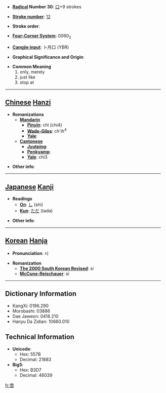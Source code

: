 * '''[[Wiktionary:Chinese radical index| Radical]] Number 30''': [[Wiktionary:Chinese radical index 口|口]]+9 strokes

* '''[[Wiktionary:Chinese total strokes index|Stroke number]]''': [[Wiktionary:Chinese total strokes index 12|12]]

* '''Stroke order''': 

* '''[[Wiktionary:Chinese four corner index|Four-Corner System]]''': 0060<sub>2</sub>

* '''[[Wiktionary:Chinese Cangjie index|Cangjie input]]''': 卜月口 (YBR)

* '''Graphical Significance and Origin''': 

* '''Common Meaning'''
*#only, merely
*# just like
*# stop at


----

== [[Chinese]] [[Hanzi]] ==

* '''Romanizations'''
** '''[[Mandarin]]'''
*** '''[[Pinyin]]''': chì (chi4)
*** '''[[Wade-Giles]]''': ch'ih<sup>4</sup>
*** '''[[Yale]]''': 
** '''[[Cantonese]]'''
*** '''[[Jyutping]]''':
*** '''[[Penkyamp]]''': 
*** '''[[Yale]]''': chi3

* '''Other info''': 

----

== [[Japanese]] [[Kanji]] ==

* '''Readings'''
** '''[[On]]''': [[し]] (shi)
** '''[[Kun]]''': [[ただ]] (tada)

* '''Other info''':  

----

== [[Korean]] [[Hanja]] ==

* '''Pronunciation''': 시

* '''Romanization'''
** '''[[The 2000 South Korean Revised Romanization|The 2000 South Korean Revised]]''': si
** '''[[McCune-Reischauer]]''': si

----

== Dictionary Information ==

* KangXi: 0196.290
* Morobashi: 03886
* Dae Jaweon: 0418.210
* Hanyu Da Zidian: 10660.010

== Technical Information ==

* '''Unicode''':
** Hex: 557B
** Decimal: 21883
* '''Big5''':
** Hex: B3D7
** Decimal: 46039

[[fr:啻]]